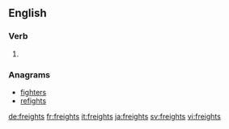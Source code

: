 ==English==

===Verb===
{{head|en}}

# {{en-third-person singular of|freight}}

===Anagrams===
* [[fighters#English|fighters]]
* [[refights#English|refights]]

[[de:freights]]
[[fr:freights]]
[[it:freights]]
[[ja:freights]]
[[sv:freights]]
[[vi:freights]]